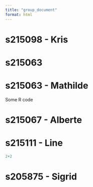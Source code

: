 ```yaml
---
title: "group_document"
format: html
---
```


# s215098 - Kris

# s215063

# s215063 - Mathilde

Some R code

# s215067 - Alberte

# s215111 - Line

```r
2+2
```

# s205875 - Sigrid
